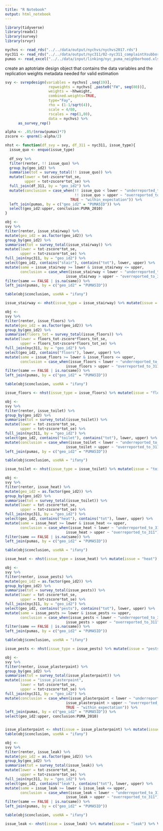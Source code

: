 ```yaml
---
title: "R Notebook"
output: html_notebook
---
```

```r
library(tidyverse)
library(readxl)
library(survey)
library(srvyr)
```

```r
nychvs <- read_rds("../../data/output/nychvs/nychvs2017.rds")
nyc311 <- read_rds("../../data/output/nyc311/02-nyc311_complaintXsubboro.rds")
pumas <- read_excel("../../data/input/linking/nyc_puma_neighborhood.xls")
```

create an aptotriate design object that contains the data variables and the replication weights metadata needed for valid estimation
```r
svy <- svrepdesign(variables = nychvs[ ,seq(19)], 
                    repweights = nychvs[ ,paste0("FW", seq(80))],
                    weights = ~hhweight,
                    combined.weights=TRUE,
                    type="Fay",
                    rho = (1-1/sqrt(4)),
                    scale = 4/80,
                    rscales = rep(1,80),
                    data = nychvs) %>%
      as_survey_rep()
```

```r
alpha <- .05/(nrow(pumas)*7)
zscore <- qnorm(1-alpha/2)
```

```r
nhst <- function(df_svy = svy, df_311 = nyc311, issue_type){
  issue_quo <- enquo(issue_type)
    
  df_svy %>%
  filter(renter, !! issue_quo) %>%
  group_by(geo_id2) %>%
  summarise(tot = survey_total(!! issue_quo)) %>%
  mutate(lower = tot-zscore*tot_se,
         upper = tot+zscore*tot_se) %>%
  full_join(df_311, by = "geo_id2") %>%
  mutate(conclusion = case_when(!! issue_quo < lower ~ "underreported_to_311",
                                !! issue_quo > upper ~ "overreported_to_311",
                              TRUE ~ "within_expectation")) %>%
  left_join(pumas, by = c("geo_id2" = "PUMA5ID")) %>%
  select(geo_id2:upper, conclusion:PUMA_2010)
}
```


```r
obj <-
svy %>%
filter(renter, issue_stairway) %>%
mutate(geo_id2 = as.factor(geo_id2)) %>%
group_by(geo_id2) %>%
summarise(tot = survey_total(issue_stairway)) %>%
mutate(lower = tot-zscore*tot_se,
       upper = tot+zscore*tot_se) %>%
full_join(nyc311, by = "geo_id2") %>%
select(geo_id2, contains("stair"), contains("tot"), lower, upper) %>%
mutate(same = issue_stairway >= lower & issue_stairway <= upper,
       conclusion = case_when(issue_stairway < lower ~ "underreported_to_311",
                            issue_stairway > upper ~ "overreported_to_311")) %>%
filter(same == FALSE | is.na(same)) %>%
left_join(pumas, by = c("geo_id2" = "PUMA5ID"))

table(obj$conclusion, useNA = "ifany")

issue_stairway <- nhst(issue_type = issue_stairway) %>% mutate(issue = "stairway")
```

```r
obj <-
svy %>%
filter(renter, issue_floors) %>%
mutate(geo_id2 = as.factor(geo_id2)) %>%
group_by(geo_id2) %>%
summarise(floors_tot = survey_total(issue_floors)) %>%
mutate(lower = floors_tot-zscore*floors_tot_se,
       upper = floors_tot+zscore*floors_tot_se) %>%
full_join(nyc311, by = "geo_id2") %>%
select(geo_id2, contains("floors"), lower, upper) %>%
mutate(same = issue_floors >= lower & issue_floors <= upper,
       conclusion = case_when(issue_floors < lower ~ "underreported_to_311",
                            issue_floors > upper ~ "overreported_to_311")) %>%
filter(same == FALSE | is.na(same)) %>%
left_join(pumas, by = c("geo_id2" = "PUMA5ID"))

table(obj$conclusion, useNA = "ifany")

issue_floors <- nhst(issue_type = issue_floors) %>% mutate(issue = "floors")
```

```r
obj <-
svy %>%
filter(renter, issue_toilet) %>%
group_by(geo_id2) %>%
summarise(tot = survey_total(issue_toilet)) %>%
mutate(lower = tot-zscore*tot_se,
       upper = tot+zscore*tot_se) %>%
full_join(nyc311, by = "geo_id2") %>%
select(geo_id2, contains("toilet"), contains("tot"), lower, upper) %>%
mutate(conclusion = case_when(issue_toilet < lower ~ "underreported_to_311",
                            issue_toilet > upper ~ "overreported_to_311")) %>%
left_join(pumas, by = c("geo_id2" = "PUMA5ID"))

table(obj$conclusion, useNA = "ifany")

issue_toilet <- nhst(issue_type = issue_toilet) %>% mutate(issue = "toilet")
```

```r
obj <-
svy %>%
filter(renter, issue_heat) %>%
mutate(geo_id2 = as.factor(geo_id2)) %>%
group_by(geo_id2) %>%
summarise(tot = survey_total(issue_toilet)) %>%
mutate(lower = tot-zscore*tot_se,
       upper = tot+zscore*tot_se) %>%
full_join(nyc311, by = "geo_id2") %>%
select(geo_id2, contains("heat"), contains("tot"), lower, upper) %>%
mutate(same = issue_heat >= lower & issue_heat <= upper,
       conclusion = case_when(issue_heat < lower ~ "underreported_to_311",
                            issue_heat > upper ~ "overreported_to_311")) %>%
filter(same == FALSE | is.na(same)) %>%
left_join(pumas, by = c("geo_id2" = "PUMA5ID"))

table(obj$conclusion, useNA = "ifany")

issue_heat <- nhst(issue_type = issue_heat) %>% mutate(issue = "heat")
```

```r
obj <-
svy %>%
filter(renter, issue_pests) %>%
mutate(geo_id2 = as.factor(geo_id2)) %>%
group_by(geo_id2) %>%
summarise(tot = survey_total(issue_pests)) %>%
mutate(lower = tot-zscore*tot_se,
       upper = tot+zscore*tot_se) %>%
full_join(nyc311, by = "geo_id2") %>%
select(geo_id2, contains("pests"), contains("tot"), lower, upper) %>%
mutate(same = issue_pests >= lower & issue_pests <= upper,
       conclusion = case_when(issue_pests < lower ~ "underreported_to_311",
                            issue_pests > upper ~ "overreported_to_311")) %>%
filter(same == FALSE | is.na(same)) %>%
left_join(pumas, by = c("geo_id2" = "PUMA5ID"))

table(obj$conclusion, useNA = "ifany")

issue_pests <- nhst(issue_type = issue_pests) %>% mutate(issue = "pests")
```

```r
obj <-
svy %>%
filter(renter, issue_plasterpaint) %>%
group_by(geo_id2) %>%
summarise(tot = survey_total(issue_plasterpaint)) %>%
mutate(issue = "issue_plasterpaint", 
       lower = tot-zscore*tot_se,
       upper = tot+zscore*tot_se) %>%
full_join(nyc311, by = "geo_id2") %>%
mutate(conclusion = case_when(issue_plasterpaint < lower ~ "underreported_to_311",
                            issue_plasterpaint > upper ~ "overreported_to_311",
                            TRUE ~ "within_expectation")) %>%
left_join(pumas, by = c("geo_id2" = "PUMA5ID")) %>%
select(geo_id2:upper, conclusion:PUMA_2010)


issue_plasterpaint <- nhst(issue = issue_plasterpaint) %>% mutate(issue = "plasterpaint") %>% View()
table(obj$conclusion, useNA = "ifany")

```

```r
obj <-
svy %>%
filter(renter, issue_leak) %>%
mutate(geo_id2 = as.factor(geo_id2)) %>%
group_by(geo_id2) %>%
summarise(tot = survey_total(issue_leak)) %>%
mutate(lower = tot-zscore*tot_se,
       upper = tot+zscore*tot_se) %>%
full_join(nyc311, by = "geo_id2") %>%
select(geo_id2, contains("leak"), contains("tot"), lower, upper) %>%
mutate(same = issue_leak >= lower & issue_leak <= upper,
       conclusion = case_when(issue_leak < lower ~ "underreported_to_311",
                            issue_leak > upper ~ "overreported_to_311")) %>%
filter(same == FALSE | is.na(same)) %>%
left_join(pumas, by = c("geo_id2" = "PUMA5ID"))

table(obj$conclusion, useNA = "ifany") 

issue_leak <- nhst(issue = issue_leak) %>% mutate(issue = "leak") %>% View()
```


